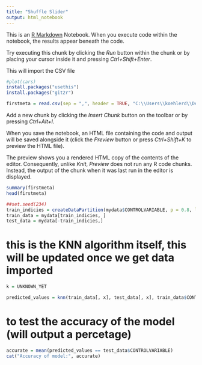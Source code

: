 ---
title: "Shuffle Slider"
output: html_notebook
---

This is an [R Markdown](http://rmarkdown.rstudio.com) Notebook. When you execute code within the notebook, the results appear beneath the code. 

Try executing this chunk by clicking the *Run* button within the chunk or by placing your cursor inside it and pressing *Ctrl+Shift+Enter*. 



This will import the CSV file

```{r}
#plot(cars)
install.packages("usethis")
install.packages("git2r")
```

```{r}
firstmeta = read.csv(sep = ",", header = TRUE, "C:\\Users\\koehlerd\\Desktop\\Classes\\Sem 2 Year 4\\Senior Project\\Datasets\\Metadata(1).csv")
```


Add a new chunk by clicking the *Insert Chunk* button on the toolbar or by pressing *Ctrl+Alt+I*.

When you save the notebook, an HTML file containing the code and output will be saved alongside it (click the *Preview* button or press *Ctrl+Shift+K* to preview the HTML file).

The preview shows you a rendered HTML copy of the contents of the editor. Consequently, unlike *Knit*, *Preview* does not run any R code chunks. Instead, the output of the chunk when it was last run in the editor is displayed.


```{r}
summary(firstmeta)
head(firstmeta)

```



```{r}
##set.seed(234)
train_indicies = createDataPartition(mydata$CONTROLVARIABLE, p = 0.8, list = FALSE) # splits data up 80% training 20% testing
train_data = mydata[train_indicies, ]
test_data = mydata[-train_indicies,]
```



# this is the KNN algorithm itself, this will be updated once we get data imported
```{r}
k = UNKNOWN_YET

predicted_values = knn(train_data[, x], test_data[, x], train_data$CONTROLVARIABLE, k)
```

# to test the accuracy of the model (will output a percetage)

```{r}
accurate = mean(predicted_values == test_data$CONTROLVARIABLE)
cat("Accuracy of model:", accurate)
```

